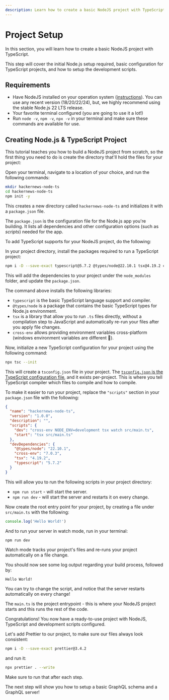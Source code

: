 ```yaml
---
description: Learn how to create a basic NodeJS project with TypeScript.
---
```



# Project Setup

In this section, you will learn how to create a basic NodeJS project with TypeScript.

This step will cover the initial Node.js setup required, basic configuration for TypeScript
projects, and how to setup the development scripts.

## Requirements

- Have NodeJS installed on your operation system
  ([instructions](https://nodejs.org/en/download/package-manager)). You can use any recent version
  (18/20/22/24), but, we highly recommend using the stable Node.js 22 LTS release.
- Your favorite terminal configured (you are going to use it a lot!)
- Run `node -v`, `npm -v`, `npx -v` in your terminal and make sure these commands are available for
  use.

## Creating Node.js & TypeScript Project

This tutorial teaches you how to build a NodeJS project from scratch, so the first thing you need to
do is create the directory that'll hold the files for your project:

Open your terminal, navigate to a location of your choice, and run the following commands:

```sh
mkdir hackernews-node-ts
cd hackernews-node-ts
npm init -y
```

This creates a new directory called `hackernews-node-ts` and initializes it with a `package.json`
file.

The `package.json` is the configuration file for the Node.js app you're building. It lists all
dependencies and other configuration options (such as _scripts_) needed for the app.

To add TypeScript supports for your NodeJS project, do the following:

In your project directory, install the packages required to run a TypeScript project:

```sh npm2yarn
npm i -D --save-exact typescript@5.7.2 @types/node@22.10.1 tsx@4.19.2 cross-env@7.0.3
```

This will add the dependencies to your project under the `node_modules` folder, and update the
`package.json`.

The command above installs the following libraries:

- `typescript` is the basic TypeScript language support and compiler.
- `@types/node` is a package that contains the basic TypeScript types for Node.js environment.
- `tsx` is a library that allow you to run `.ts` files directly, without a compilation step to
  JavaScript and automatically re-run your files after you apply file changes.
- `cross-env` allows providing environment variables cross-platform (windows environment variables
  are different 🤷).

Now, initialize a new TypeScript configuration for your project using the following command:

```sh
npx tsc --init
```

This will create a `tsconfig.json` file in your project. The
[`tsconfig.json` is the TypeScript configuration file](https://typescriptlang.org/docs/handbook/tsconfig-json.html),
and it exists per-project. This is where you tell TypeScript compiler which files to compile and how
to compile.

To make it easier to run your project, replace the `"scripts"` section in your `package.json` file
with the following:

```json filename="package.json" {6-7}
{
  "name": "hackernews-node-ts",
  "version": "1.0.0",
  "description": "",
  "scripts": {
    "dev": "cross-env NODE_ENV=development tsx watch src/main.ts",
    "start": "tsx src/main.ts"
  },
  "devDependencies": {
    "@types/node": "22.10.1",
    "cross-env": "7.0.3",
    "tsx": "4.19.2",
    "typescript": "5.7.2"
  }
}
```

This will allow you to run the following scripts in your project directory:

- `npm run start` - will start the server.
- `npm run dev` - will start the server and restarts it on every change.

Now create the root entry point for your project, by creating a file under `src/main.ts` with the
following:

```ts filename="src/main.ts"
console.log('Hello World!')
```

And to run your server in watch mode, run in your terminal:

```sh npm2yarn
npm run dev
```

<Callout>
  Watch mode tracks your project's files and re-runs your project automatically on a file change.
</Callout>

You should now see some log output regarding your build process, followed by:

```text
Hello World!
```

<Callout>
  You can try to change the script, and notice that the server restarts automatically on every
  change!
</Callout>

The `main.ts` is the project entrypoint - this is where your NodeJS project starts and this runs the
rest of the code.

Congratulations! You now have a ready-to-use project with NodeJS, TypeScript and development scripts
configured.

Let's add Prettier to our project, to make sure our files always look consistent:

```sh npm2yarn
npm i -D --save-exact prettier@3.4.2
```

and run it:

```sh
npx prettier . --write
```

Make sure to run that after each step.

The next step will show you how to setup a basic GraphQL schema and a GraphQL server!
